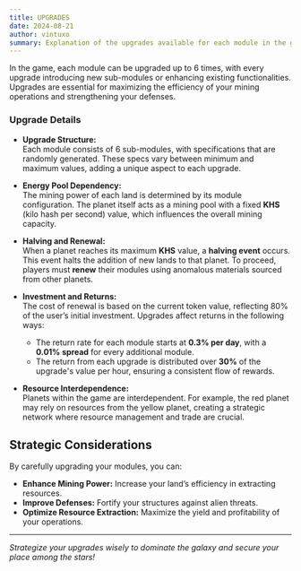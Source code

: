 ```yaml
---
title: UPGRADES
date: 2024-08-21
author: vintuxo
summary: Explanation of the upgrades available for each module in the game.
---
```


In the game, each module can be upgraded up to 6 times, with every upgrade introducing new sub-modules or enhancing existing functionalities. Upgrades are essential for maximizing the efficiency of your mining operations and strengthening your defenses.

### Upgrade Details

- **Upgrade Structure:**  
  Each module consists of 6 sub-modules, with specifications that are randomly generated. These specs vary between minimum and maximum values, adding a unique aspect to each upgrade.

- **Energy Pool Dependency:**  
  The mining power of each land is determined by its module configuration. The planet itself acts as a mining pool with a fixed **KHS** (kilo hash per second) value, which influences the overall mining capacity.

- **Halving and Renewal:**  
  When a planet reaches its maximum **KHS** value, a **halving event** occurs. This event halts the addition of new lands to that planet. To proceed, players must **renew** their modules using anomalous materials sourced from other planets.

- **Investment and Returns:**  
  The cost of renewal is based on the current token value, reflecting 80% of the user’s initial investment. Upgrades affect returns in the following ways:

  - The return rate for each module starts at **0.3% per day**, with a **0.01% spread** for every additional module.
  - The return from each upgrade is distributed over **30%** of the upgrade's value per hour, ensuring a consistent flow of rewards.

- **Resource Interdependence:**  
  Planets within the game are interdependent. For example, the red planet may rely on resources from the yellow planet, creating a strategic network where resource management and trade are crucial.

## Strategic Considerations

By carefully upgrading your modules, you can:

- **Enhance Mining Power:** Increase your land’s efficiency in extracting resources.
- **Improve Defenses:** Fortify your structures against alien threats.
- **Optimize Resource Extraction:** Maximize the yield and profitability of your operations.

---

_Strategize your upgrades wisely to dominate the galaxy and secure your place among the stars!_
